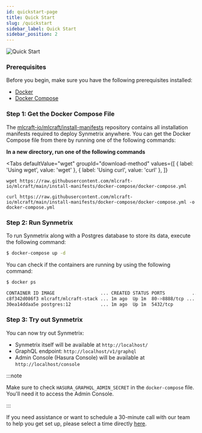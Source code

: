 ```yaml
---
id: quickstart-page
title: Quick Start
slug: /quickstart
sidebar_label: Quick Start
sidebar_position: 2
---
```


![Quick Start](/docs/data/start.png)

### Prerequisites

Before you begin, make sure you have the following prerequisites installed:

- [Docker](https://docs.docker.com/install)
- [Docker Compose](https://docs.docker.com/compose/install)

### Step 1: Get the Docker Compose File

The [mlcraft-io/mlcraft/install-manifests](https://github.com/mlcraft-io/mlcraft/tree/main/install-manifests) repository contains all installation manifests required to deploy Synmetrix anywhere. You can get the Docker Compose file from there by running one of the following commands:

**In a new directory, run one of the following commands**

<Tabs
  defaultValue="wget"
  groupId="download-method"
  values={[
    { label: 'Using wget', value: 'wget' },
    { label: 'Using curl', value: 'curl' },
  ]}
>
  <TabItem value="wget" markdown={true}>

    wget https://raw.githubusercontent.com/mlcraft-io/mlcraft/main/install-manifests/docker-compose/docker-compose.yml
    

  </TabItem>
  <TabItem value="curl" markdown={true}>

    curl https://raw.githubusercontent.com/mlcraft-io/mlcraft/main/install-manifests/docker-compose/docker-compose.yml -o docker-compose.yml
    
  </TabItem>
</Tabs>




### Step 2: Run Synmetrix

To run Synmetrix along with a Postgres database to store its data, execute the following command:

```bash
$ docker-compose up -d
```

You can check if the containers are running by using the following command:

```bash
$ docker ps

CONTAINER ID IMAGE                 ... CREATED STATUS PORTS          ...
c8f342d086f3 mlcraft/mlcraft-stack ... 1m ago  Up 1m  80->8888/tcp ...
30ea14ddaa5e postgres:12           ... 1m ago  Up 1m  5432/tcp    
```

### Step 3: Try out Synmetrix

You can now try out Synmetrix:

- Synmetrix itself will be available at `http://localhost/`
- GraphQL endpoint: `http://localhost/v1/graphql`
- Admin Console (Hasura Console) will be available at `http://localhost/console`



:::note

Make sure to check `HASURA_GRAPHQL_ADMIN_SECRET` in the `docker-compose` file. You'll need it to access the Admin Console.

:::



If you need assistance or want to schedule a 30-minute call with our team to help you get set up, please select a time directly [here](https://cal.com/synmetrix/30min).

